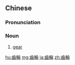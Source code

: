 {{also|齿轮}}
==Chinese==
{{zh-forms|s=齿轮}}

===Pronunciation===
{{zh-pron
|m=chǐlún
|c=ci2 leon4
|h=pfs=chhṳ́-lùn
|mn=khí-lûn
|cat=n
}}

===Noun===
{{zh-noun}}

# [[gear]] {{gloss|mechanical component}}

{{zh-cat|Advanced}}

[[hu:齒輪]]
[[mg:齒輪]]
[[ja:齒輪]]
[[zh:齒輪]]